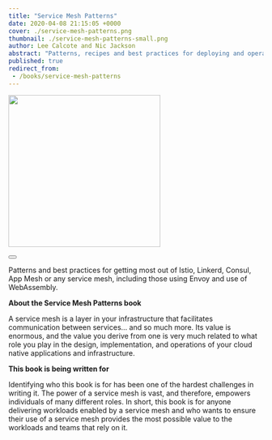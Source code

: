 ```yaml
---
title: "Service Mesh Patterns"
date: 2020-04-08 21:15:05 +0000
cover: ./service-mesh-patterns.png
thumbnail: ./service-mesh-patterns-small.png
author: Lee Calcote and Nic Jackson
abstract: "Patterns, recipes and best practices for deploying and operating service meshes."
published: true
redirect_from:
 - /books/service-mesh-patterns
---
```




<BookWrapper>

<div className="book">
  <a href="https://www.oreilly.com/library/view/service-mesh-patterns/9781492086444/">
    <img className="card" width="300px" src={service_mesh_pattern_book} align="center" />
  </a><div>&nbsp;</div>
  <Button primary className="banner-btn one pa-8" title="Get the Book" url="hhttps://www.oreilly.com/library/view/service-mesh-patterns/9781492086444/" external="true"/>
</div>


<p>
  Patterns and best practices for getting most out of Istio, Linkerd, Consul, App Mesh or <Link to="/service-mesh-landscape">any service mesh</Link>, including those using Envoy and use of WebAssembly.
</p>

<p><strong>About the Service Mesh Patterns book</strong></p>

A service mesh is a layer in your infrastructure that facilitates communication between services… and so much more. Its value is enormous, and the value you derive from one is very much related to what role you play in the design, implementation, and operations of your cloud native applications and infrastructure.

<p><strong>This book is being written for</strong></p>

Identifying who this book is for has been one of the hardest challenges in writing it. The power of a service mesh is vast, and therefore, empowers individuals of many different roles. In short, this book is for anyone delivering workloads enabled by a service mesh and who wants to ensure their use of a service mesh provides the most possible value to the workloads and teams that rely on it.

<br/>

<Table/>
<br />

</BookWrapper>
